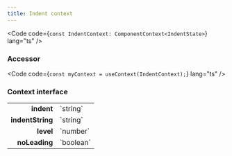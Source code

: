 ```yaml
---
title: Indent context
---
```



<Code code={`const IndentContext: ComponentContext<IndentState>`} lang="ts" />

### Accessor

<Code code={`const myContext = useContext(IndentContext);`} lang="ts" />

### Context interface

<table>
  <tr>
    <td style="text-align: right;font-weight: bold;">indent</td>
    <td style="white-space: nowrap">
       `string`
  
  
  
  
  </td>
  </tr>
  <tr>
    <td style="text-align: right;font-weight: bold;">indentString</td>
    <td style="white-space: nowrap">
       `string`
  
  
  
  
  </td>
  </tr>
  <tr>
    <td style="text-align: right;font-weight: bold;">level</td>
    <td style="white-space: nowrap">
       `number`
  
  
  
  
  </td>
  </tr>
  <tr>
    <td style="text-align: right;font-weight: bold;">noLeading</td>
    <td style="white-space: nowrap">
      <Badge text="optional" variant="note" size="small" /> `boolean`
  
  
  
  
  </td>
  </tr>
</table>